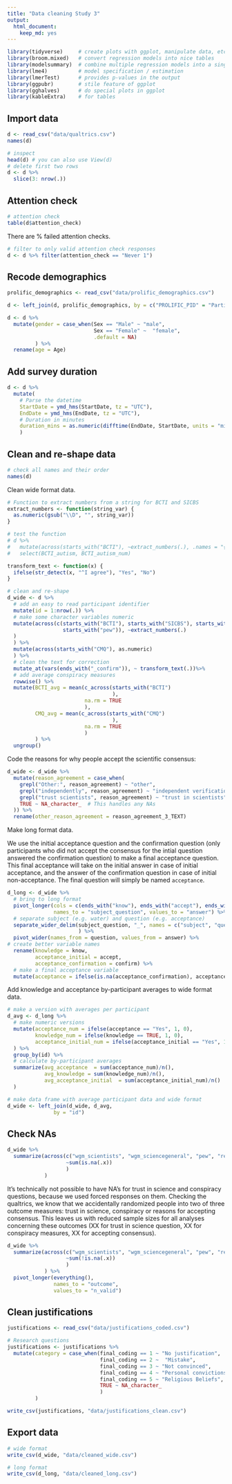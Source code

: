 ```yaml
---
title: "Data cleaning Study 3"
output: 
  html_document: 
    keep_md: yes
---
```


```r
library(tidyverse)     # create plots with ggplot, manipulate data, etc.
library(broom.mixed)   # convert regression models into nice tables
library(modelsummary)  # combine multiple regression models into a single table
library(lme4)          # model specification / estimation 
library(lmerTest)      # provides p-values in the output
library(ggpubr)        # stile feature of ggplot
library(gghalves)      # do special plots in ggplot
library(kableExtra)    # for tables
```

## Import data
```r
d <- read_csv("data/qualtrics.csv")
names(d)
```

```r
# inspect
head(d) # you can also use View(d)
# delete first two rows
d <- d %>% 
  slice(3: nrow(.)) 
```

## Attention check
```r
# attention check
table(d$attention_check)
```

There are % failed attention checks. 

```r
# filter to only valid attention check responses
d <- d %>% filter(attention_check == "Never 1")
```

## Recode demographics

```r
prolific_demographics <- read_csv("data/prolific_demographics.csv")

d <- left_join(d, prolific_demographics, by = c("PROLIFIC_PID" = "Participant id"))
```


```r
d <- d %>% 
  mutate(gender = case_when(Sex == "Male" ~ "male", 
                            Sex == "Female" ~  "female", 
                            .default = NA)
         ) %>% 
  rename(age = Age)
```

## Add survey duration

```r
d <- d %>%
  mutate(
    # Parse the datetime
    StartDate = ymd_hms(StartDate, tz = "UTC"), 
    EndDate = ymd_hms(EndDate, tz = "UTC"),
    # Duration in minutes
    duration_mins = as.numeric(difftime(EndDate, StartDate, units = "mins"))
    )
```

## Clean and re-shape data

```r
# check all names and their order
names(d)
```

Clean wide format data.

```r
# Function to extract numbers from a string for BCTI and SICBS
extract_numbers <- function(string_var) {
  as.numeric(gsub("\\D", "", string_var))
}

# test the function
# d %>% 
#   mutate(across(starts_with("BCTI"), ~extract_numbers(.), .names = "{.col}_num")) %>% 
#   select(BCTI_autism, BCTI_autism_num)

transform_text <- function(x) {
  ifelse(str_detect(x, "^I agree"), "Yes", "No")
}

# clean and re-shape
d_wide <- d %>% 
  # add an easy to read participant identifier
  mutate(id = 1:nrow(.)) %>%
  # make some character variables numeric
  mutate(across(c(starts_with("BCTI"), starts_with("SICBS"), starts_with("wgm"), 
                  starts_with("pew")), ~extract_numbers(.)
  )
  ) %>% 
  mutate(across(starts_with("CMQ"), as.numeric)
  ) %>% 
  # clean the text for correction 
  mutate_at(vars(ends_with("_confirm")), ~ transform_text(.))%>%
  # add average conspiracy measures 
  rowwise() %>% 
  mutate(BCTI_avg = mean(c_across(starts_with("BCTI")
                                  ),
                         na.rm = TRUE
                         ),
         CMQ_avg = mean(c_across(starts_with("CMQ")
                                  ),
                         na.rm = TRUE
                         )
         ) %>% 
  ungroup() 
```

Code the reasons for why people accept the scientific consensus:

```r
d_wide <- d_wide %>%
  mutate(reason_agreement = case_when(
    grepl("Other:", reason_agreement) ~ "other",
    grepl("independently", reason_agreement) ~ "independent verification",
    grepl("trust scientists", reason_agreement) ~ "trust in scientists",
    TRUE ~ NA_character_  # This handles any NAs
  )) %>% 
  rename(other_reason_agreement = reason_agreement_3_TEXT)
```

Make long format data.

We use the initial acceptance question and the confirmation question (only participants who did not accept the consensus for the intial question answered the confirmation question) to make a final acceptance question. This final acceptance will take on the initial answer in case of initial acceptance, and the answer of the confirmation question in case of initial non-acceptance. The final question will simply be named `acceptance`. 

```r
d_long <- d_wide %>% 
  # bring to long format
  pivot_longer(cols = c(ends_with("know"), ends_with("accept"), ends_with("confirm")), 
               names_to = "subject_question", values_to = "answer") %>% 
  # separate subject (e.g. water) and question (e.g. acceptance)
  separate_wider_delim(subject_question, "_", names = c("subject", "question")
                       ) %>%
  pivot_wider(names_from = question, values_from = answer) %>% 
# create better variable names
  rename(knowledge = know, 
         acceptance_initial = accept, 
         acceptance_confirmation = confirm) %>% 
  # make a final acceptance variable
  mutate(acceptance = ifelse(is.na(acceptance_confirmation), acceptance_initial, acceptance_confirmation))
```

Add knowledge and acceptance by-participant averages to wide format data.

```r
# make a version with averages per participant
d_avg <- d_long %>% 
  # make numeric versions
  mutate(acceptance_num = ifelse(acceptance == "Yes", 1, 0), 
         knowledge_num = ifelse(knowledge == TRUE, 1, 0), 
         acceptance_initial_num = ifelse(acceptance_initial == "Yes", 1, 0)
  ) %>% 
  group_by(id) %>% 
  # calculate by-participant averages
  summarize(avg_acceptance  = sum(acceptance_num)/n(), 
            avg_knowledge = sum(knowledge_num)/n(),
            avg_acceptance_initial  = sum(acceptance_initial_num)/n()
  )

# make data frame with average participant data and wide format
d_wide <- left_join(d_wide, d_avg, 
               by = "id")
```

## Check NAs

```r
d_wide %>% 
  summarize(across(c("wgm_scientists", "wgm_sciencegeneral", "pew", "reason_agreement", "BCTI_avg", "CMQ_avg", "SICBS", "avg_acceptance", "avg_knowledge"), 
                   ~sum(is.na(.x))
                   )
            )
```

It's technically not possible to have NA's for trust in science and conspiracy questions, because we used forced responses on them. Checking the qualtrics, we know that we accidentally randomized people into two of three outcome measures: trust in science, conspiracy or reasons for accepting consensus. This leaves us with reduced sample sizes for all analyses concerning these outcomes (XX for trust in science question, XX for conspiracy measures, XX for accepting consensus). 

```r
d_wide %>% 
  summarize(across(c("wgm_scientists", "wgm_sciencegeneral", "pew", "reason_agreement", "BCTI_avg", "CMQ_avg", "SICBS"), 
                   ~sum(!is.na(.x))
                   )
            ) %>% 
  pivot_longer(everything(), 
               names_to = "outcome", 
               values_to = "n_valid")
```

## Clean justifications


```r
justifications <- read_csv("data/justifications_coded.csv")

# Research questions
justifications <- justifications %>%
  mutate(category = case_when(final_coding == 1 ~ "No justification",
                              final_coding == 2 ~  "Mistake",
                              final_coding == 3 ~ "Not convinced",
                              final_coding == 4 ~ "Personal convictions",
                              final_coding == 5 ~ "Religious Beliefs",
                              TRUE ~ NA_character_
                              )
         )

write_csv(justifications, "data/justifications_clean.csv")
```


## Export data

```r
# wide format
write_csv(d_wide, "data/cleaned_wide.csv")

# long format
write_csv(d_long, "data/cleaned_long.csv")
```

